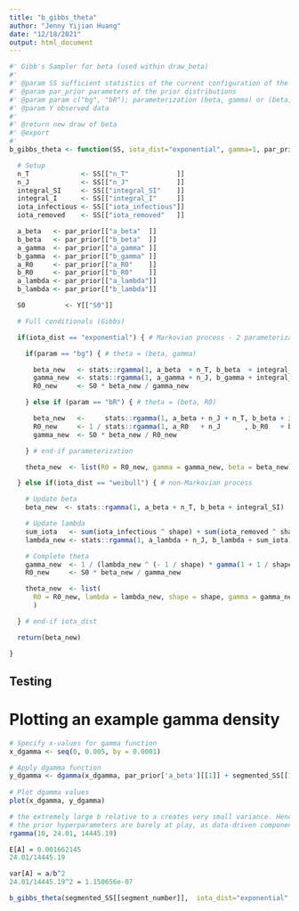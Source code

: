 ```yaml
---
title: "b_gibbs_theta"
author: "Jenny Yijian Huang"
date: "12/18/2021"
output: html_document
---
```


```r
#' Gibb's Sampler for beta (used within draw_beta)
#'
#' @param SS sufficient statistics of the current configuration of the latent data
#' @param par_prior parameters of the prior distributions
#' @param param c("bg", "bR"); parameterization (beta, gamma) or (beta, R0)
#' @param Y observed data
#'
#' @return new draw of beta
#' @export
#'
b_gibbs_theta <- function(SS, iota_dist="exponential", gamma=1, par_prior, param, Y){

  # Setup
  n_T             <- SS[["n_T"            ]]
  n_J             <- SS[["n_J"            ]]
  integral_SI     <- SS[["integral_SI"    ]]
  integral_I      <- SS[["integral_I"     ]]
  iota_infectious <- SS[["iota_infectious"]]
  iota_removed    <- SS[["iota_removed"   ]]

  a_beta   <- par_prior[["a_beta"  ]]
  b_beta   <- par_prior[["b_beta"  ]]
  a_gamma  <- par_prior[["a_gamma" ]]
  b_gamma  <- par_prior[["b_gamma" ]]
  a_R0     <- par_prior[["a_R0"    ]]
  b_R0     <- par_prior[["b_R0"    ]]
  a_lambda <- par_prior[["a_lambda"]]
  b_lambda <- par_prior[["b_lambda"]]

  S0          <- Y[["S0"]]

  # Full conditionals (Gibbs)

  if(iota_dist == "exponential") { # Markovian process - 2 parameterizations

    if(param == "bg") { # theta = (beta, gamma)

      beta_new   <- stats::rgamma(1, a_beta  + n_T, b_beta  + integral_SI)
      gamma_new  <- stats::rgamma(1, a_gamma + n_J, b_gamma + integral_I )
      R0_new     <- S0 * beta_new / gamma_new

    } else if (param == "bR") { # theta = (beta, R0)

      beta_new   <-     stats::rgamma(1, a_beta + n_J + n_T, b_beta + integral_SI + integral_I * S0 / R0_curr)
      R0_new     <- 1 / stats::rgamma(1, a_R0   + n_J      , b_R0   + beta_new * S0 * integral_I             )
      gamma_new  <- S0 * beta_new / R0_new

    } # end-if parameterization

    theta_new  <- list(R0 = R0_new, gamma = gamma_new, beta = beta_new)

  } else if(iota_dist == "weibull") { # non-Markovian process

    # Update beta
    beta_new  <- stats::rgamma(1, a_beta + n_T, b_beta + integral_SI)

    # Update lambda
    sum_iota   <- sum(iota_infectious ^ shape) + sum(iota_removed ^ shape)
    lambda_new <- stats::rgamma(1, a_lambda + n_J, b_lambda + sum_iota)

    # Complete theta
    gamma_new  <- 1 / (lambda_new ^ (- 1 / shape) * gamma(1 + 1 / shape))
    R0_new     <- S0 * beta_new / gamma_new

    theta_new  <- list(
      R0 = R0_new, lambda = lambda_new, shape = shape, gamma = gamma_new, beta = beta_new
      )

  } # end-if iota_dist

  return(beta_new)

}
```

## Testing
# Plotting an example gamma density
```r
# Specify x-values for gamma function
x_dgamma <- seq(0, 0.005, by = 0.0001)

# Apply dgamma function
y_dgamma <- dgamma(x_dgamma, par_prior['a_beta'][[1]] + segmented_SS[[1]]$n_T, par_prior['b_beta'][[1]] + segmented_SS[[1]]$integral_SI) # gamma(24.01, 14445.19)
  
# Plot dgamma values
plot(x_dgamma, y_dgamma)
```

```r
# the extremely large b relative to a creates very small variance. Hence, the proposal variance for beta* is small. In the case when Z is fixed, the chain converges to the true value very quickly (Gibbs sampling step).
# the prior hyperparameters are barely at play, as data-driven components, nt and int(st, it), are much larger.
rgamma(10, 24.01, 14445.19)
```

```r
E[A] = 0.001662145
24.01/14445.19

var[A] = a/b^2
24.01/14445.19^2 = 1.150656e-07
```

```r
b_gibbs_theta(segmented_SS[[segment_number]],  iota_dist="exponential", gamma=1, par_prior, param, Y)
```
